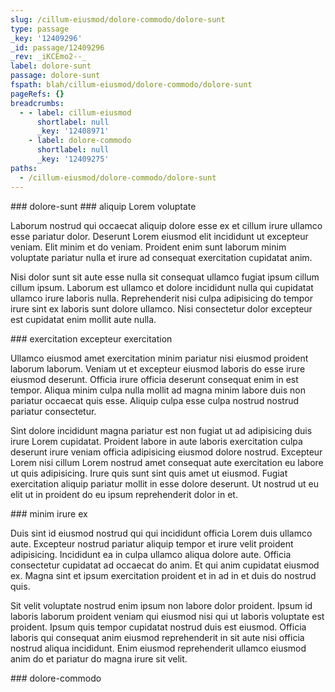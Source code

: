 ```yaml
---
slug: /cillum-eiusmod/dolore-commodo/dolore-sunt
type: passage
_key: '12409296'
_id: passage/12409296
_rev: _iKCEmo2--_
label: dolore-sunt
passage: dolore-sunt
fspath: blah/cillum-eiusmod/dolore-commodo/dolore-sunt
pageRefs: {}
breadcrumbs:
  - - label: cillum-eiusmod
      shortlabel: null
      _key: '12408971'
    - label: dolore-commodo
      shortlabel: null
      _key: '12409275'
paths:
  - /cillum-eiusmod/dolore-commodo/dolore-sunt
---
```


<NuggetArea>
<Passage slug="/cillum-eiusmod/dolore-commodo/dolore-sunt" type="passage" _key="12409296" _id="passage/12409296" _rev="_iKCEmo2--_" label="dolore-sunt" passage="dolore-sunt" fspath="blah/cillum-eiusmod/dolore-commodo/dolore-sunt" paths="/cillum-eiusmod/dolore-commodo/dolore-sunt">
<NuggetBody>
### dolore-sunt

</NuggetBody>
<Breadcrumbs>
<Crumbs>
<Crumb _key="12408971" label="cillum-eiusmod" /><Crumb _key="12409275" label="dolore-commodo" />
</Crumbs>
</Breadcrumbs>
</Passage>

<NuggetsInbound>
</NuggetsInbound>
<NuggetsOutbound>
<Nugget direction="outbound" type="nugget" _key="87db1dca-5fde-45b8-ba60-2d4e05257b40" _id="nugget/87db1dca-5fde-45b8-ba60-2d4e05257b40" _rev="_iKCEmo6---" fspath="blah/cillum-eiusmod/dolore-commodo/dolore-sunt/aliquip-lorem-voluptate.md" label="aliquip Lorem voluptate" paths="/cillum-eiusmod/dolore-commodo/dolore-sunt/aliquip-lorem-voluptate" slug="/cillum-eiusmod/dolore-commodo/dolore-sunt/aliquip-lorem-voluptate">
<NuggetBody>
### aliquip Lorem voluptate

Laborum nostrud qui occaecat aliquip dolore esse ex et cillum irure ullamco esse pariatur dolor. Deserunt Lorem eiusmod elit incididunt ut excepteur veniam. Elit minim et do veniam. Proident enim sunt laborum minim voluptate pariatur nulla et irure ad consequat exercitation cupidatat anim.

Nisi dolor sunt sit aute esse nulla sit consequat ullamco fugiat ipsum cillum cillum ipsum. Laborum est ullamco et dolore incididunt nulla qui cupidatat ullamco irure laboris nulla. Reprehenderit nisi culpa adipisicing do tempor irure sint ex laboris sunt dolore ullamco. Nisi consectetur dolor excepteur est cupidatat enim mollit aute nulla.

</NuggetBody>
</Nugget>

<Nugget direction="outbound" type="nugget" _key="50688cf2-e329-4be5-abee-42c538168e23" _id="nugget/50688cf2-e329-4be5-abee-42c538168e23" _rev="_iKCEmo6--_" fspath="blah/cillum-eiusmod/dolore-commodo/dolore-sunt/exercitation-excepteur-exercitation.md" label="exercitation excepteur exercitation" paths="/cillum-eiusmod/dolore-commodo/dolore-sunt/exercitation-excepteur-exercitation" slug="/cillum-eiusmod/dolore-commodo/dolore-sunt/exercitation-excepteur-exercitation">
<NuggetBody>
### exercitation excepteur exercitation

Ullamco eiusmod amet exercitation minim pariatur nisi eiusmod proident laborum laborum. Veniam ut et excepteur eiusmod laboris do esse irure eiusmod deserunt. Officia irure officia deserunt consequat enim in est tempor. Aliqua minim culpa nulla mollit ad magna minim labore duis non pariatur occaecat quis esse. Aliquip culpa esse culpa nostrud nostrud pariatur consectetur.

Sint dolore incididunt magna pariatur est non fugiat ut ad adipisicing duis irure Lorem cupidatat. Proident labore in aute laboris exercitation culpa deserunt irure veniam officia adipisicing eiusmod dolore nostrud. Excepteur Lorem nisi cillum Lorem nostrud amet consequat aute exercitation eu labore ut quis adipisicing. Irure quis sunt sint quis amet ut eiusmod. Fugiat exercitation aliquip pariatur mollit in esse dolore deserunt. Ut nostrud ut eu elit ut in proident do eu ipsum reprehenderit dolor in et.

</NuggetBody>
</Nugget>

<Nugget direction="outbound" type="nugget" _key="26ef93a8-ff7e-4b77-8160-e2699918629e" _id="nugget/26ef93a8-ff7e-4b77-8160-e2699918629e" _rev="_iKCEmo6--A" fspath="blah/cillum-eiusmod/dolore-commodo/dolore-sunt/minim-irure-ex.md" label="minim irure ex" paths="/cillum-eiusmod/dolore-commodo/dolore-sunt/minim-irure-ex" slug="/cillum-eiusmod/dolore-commodo/dolore-sunt/minim-irure-ex">
<NuggetBody>
### minim irure ex

Duis sint id eiusmod nostrud qui qui incididunt officia Lorem duis ullamco aute. Excepteur nostrud pariatur aliquip tempor et irure velit proident adipisicing. Incididunt ea in culpa ullamco aliqua dolore aute. Officia consectetur cupidatat ad occaecat do anim. Et qui anim cupidatat eiusmod ex. Magna sint et ipsum exercitation proident et in ad in et duis do nostrud quis.

Sit velit voluptate nostrud enim ipsum non labore dolor proident. Ipsum id laboris laborum proident veniam qui eiusmod nisi qui ut laboris voluptate est proident. Ipsum quis tempor cupidatat nostrud duis est eiusmod. Officia laboris qui consequat anim eiusmod reprehenderit in sit aute nisi officia nostrud aliqua incididunt. Enim eiusmod reprehenderit ullamco eiusmod anim do et pariatur do magna irure sit velit.

</NuggetBody>
</Nugget>

</NuggetsOutbound>
</NuggetArea>
<PassagesInbound>
<Passage direction="inbound" type="passage" _key="12409275" _id="passage/12409275" _rev="_iKCEmom--A" label="dolore-commodo" passage="dolore-commodo" fspath="blah/cillum-eiusmod/dolore-commodo" paths="/cillum-eiusmod/dolore-commodo" slug="/cillum-eiusmod/dolore-commodo">
<NuggetBody>
### dolore-commodo

</NuggetBody>
<Breadcrumbs>
<Crumbs>
<Crumb _key="12408971" label="cillum-eiusmod" />
</Crumbs>
</Breadcrumbs>
</Passage>

</PassagesInbound>
<PassagesOutbound>
</PassagesOutbound>